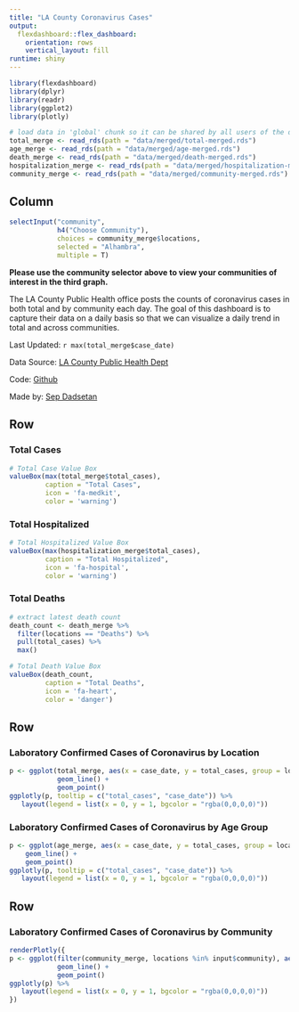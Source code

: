 ```yaml
---
title: "LA County Coronavirus Cases"
output: 
  flexdashboard::flex_dashboard:
    orientation: rows
    vertical_layout: fill
runtime: shiny
---
```


```r
library(flexdashboard)
library(dplyr)
library(readr)
library(ggplot2)
library(plotly)

# load data in 'global' chunk so it can be shared by all users of the dashboard
total_merge <- read_rds(path = "data/merged/total-merged.rds")
age_merge <- read_rds(path = "data/merged/age-merged.rds")
death_merge <- read_rds(path = "data/merged/death-merged.rds")
hospitalization_merge <- read_rds(path = "data/merged/hospitalization-merged.rds")
community_merge <- read_rds(path = "data/merged/community-merged.rds")
```

Column {.sidebar}
-----------------------------------------------------------------------

```r
selectInput("community", 
            h4("Choose Community"), 
            choices = community_merge$locations, 
            selected = "Alhambra",
            multiple = T)
```

**Please use the community selector above to view your communities of interest in the third graph.**

The LA County Public Health office posts the counts of coronavirus cases in both total and by community each day. The goal of this dashboard is to capture their data on a daily basis so that we can visualize a daily trend in total and across communities.

Last Updated: `r max(total_merge$case_date)`

Data Source: [LA County Public Health Dept](http://www.publichealth.lacounty.gov/media/Coronavirus/locations.htm)

Code: [Github](https://github.com/phdjsep/la-county-coronavirus-cases)

Made by: [Sep Dadsetan](https://www.linkedin.com/in/sepdadsetan)

Row
-----------------------------------------------------------------------

### Total Cases

```r
# Total Case Value Box
valueBox(max(total_merge$total_cases), 
         caption = "Total Cases", 
         icon = 'fa-medkit',
         color = 'warning')
```

### Total Hospitalized

```r
# Total Hospitalized Value Box
valueBox(max(hospitalization_merge$total_cases), 
         caption = "Total Hospitalized", 
         icon = 'fa-hospital',
         color = 'warning')
```

### Total Deaths

```r
# extract latest death count
death_count <- death_merge %>% 
  filter(locations == "Deaths") %>% 
  pull(total_cases) %>% 
  max()

# Total Death Value Box
valueBox(death_count, 
         caption = "Total Deaths", 
         icon = 'fa-heart',
         color = 'danger')
```

Row
-----------------------------------------------------------------------

### Laboratory Confirmed Cases of Coronavirus by Location

```r
p <- ggplot(total_merge, aes(x = case_date, y = total_cases, group = locations, color = locations)) + 
            geom_line() + 
            geom_point()
ggplotly(p, tooltip = c("total_cases", "case_date")) %>% 
   layout(legend = list(x = 0, y = 1, bgcolor = "rgba(0,0,0,0)"))
```

### Laboratory Confirmed Cases of Coronavirus by Age Group

```r
p <- ggplot(age_merge, aes(x = case_date, y = total_cases, group = locations, color = locations)) +
    geom_line() +
    geom_point()
ggplotly(p, tooltip = c("total_cases", "case_date")) %>% 
   layout(legend = list(x = 0, y = 1, bgcolor = "rgba(0,0,0,0)"))
```

Row
-----------------------------------------------------------------------

### Laboratory Confirmed Cases of Coronavirus by Community

```r
renderPlotly({
p <- ggplot(filter(community_merge, locations %in% input$community), aes(x = case_date, y = total_cases, group = locations, color = locations)) +
            geom_line() +
            geom_point()
ggplotly(p) %>% 
   layout(legend = list(x = 0, y = 1, bgcolor = "rgba(0,0,0,0)"))
})
```